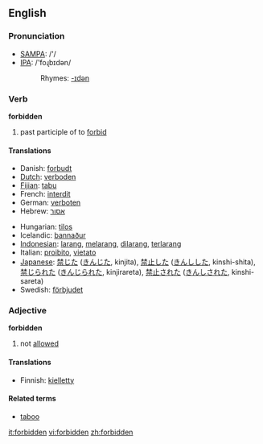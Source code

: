==English==

===Pronunciation===

* [[w:SAMPA|SAMPA]]: /'/
* [[w:IPA|IPA]]: /'foɻbɪdən/
*:Rhymes: [[Rhymes:English:-ɪdən|-ɪdən]]

===Verb===
'''forbidden'''

# past participle of to [[forbid]]

====Translations====

{{top}}
*Danish: [[forbudt]]
*[[Dutch]]: [[verboden]]
*[[Fijian]]: [[tabu]]
*French: [[interdit]]
*German: [[verboten]]
*Hebrew: [[אסור]]
{{mid}}
*Hungarian: [[tilos]]
*Icelandic: [[bannaður]]
*[[Indonesian]]: [[larang]], [[larang|melarang]], [[larang|dilarang]], [[larang|terlarang]]
*Italian: [[proibito]], [[vietato]]
*[[Japanese]]: [[禁じた]] ([[きんじた]], kinjita), [[禁止]]した ([[きんし]]した, kinshi-shita), [[禁じられた]] ([[きんじられた]], kinjirareta), [[禁止]]された ([[きんし]]された, kinshi-sareta)
*Swedish: [[förbjudet]]
{{bottom}}

===Adjective===
'''forbidden'''

# not [[allowed]]

====Translations====
*Finnish: [[kielletty]]

====Related terms====
*[[taboo]]

[[it:forbidden]]
[[vi:forbidden]]
[[zh:forbidden]]